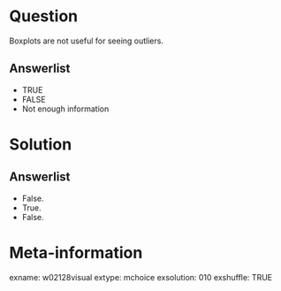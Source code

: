 Question
========
Boxplots are not useful for seeing outliers.

Answerlist
----------
* TRUE
* FALSE
* Not enough information


Solution
========

Answerlist
----------
* False.
* True.
* False.


Meta-information
================
exname: w02128visual
extype: mchoice
exsolution: 010
exshuffle: TRUE